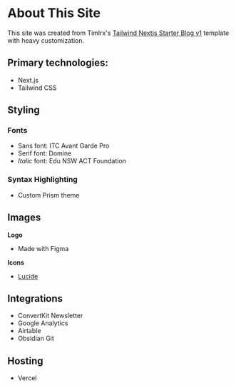 # About This Site

This site was created from Timlrx's [Tailwind Nextjs Starter Blog v1](https://github.com/timlrx/tailwind-nextjs-starter-blog) template with heavy customization.

## Primary technologies:

- Next.js
- Tailwind CSS

## Styling

### Fonts

- Sans font: ITC Avant Garde Pro
- Serif font: Domine
- _Italic_ font: Edu NSW ACT Foundation

### Syntax Highlighting

- Custom Prism theme

## Images

**Logo**

- Made with Figma

**Icons**

- [Lucide](https://lucide.dev/)

## Integrations

- ConvertKit Newsletter
- Google Analytics
- Airtable
- Obsidian Git

## Hosting

- Vercel
